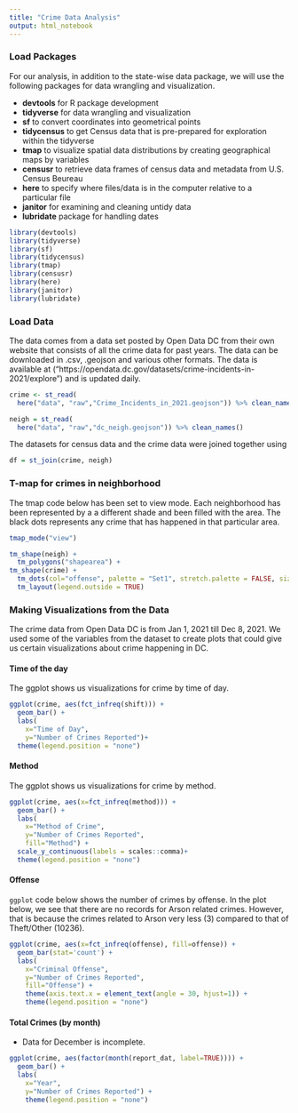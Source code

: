 ```yaml
---
title: "Crime Data Analysis"
output: html_notebook
---
```


### Load Packages

For our analysis, in addition to the state-wise data package, we will use the following packages for data wrangling and visualization.

- **devtools** for R package development
- **tidyverse** for data wrangling and visualization
- **sf** to convert coordinates into geometrical points
- **tidycensus** to get Census data that is pre-prepared for exploration within the tidyverse
- **tmap** to visualize spatial data distributions by creating geographical maps by variables
- **censusr** to retrieve data frames of census data and metadata from U.S. Census Beureau
- **here** to specify where files/data is in the computer relative to a particular file 
- **janitor** for examining and cleaning untidy data
- **lubridate** package for handling dates

```r
library(devtools)
library(tidyverse)
library(sf)
library(tidycensus)
library(tmap)
library(censusr)
library(here)
library(janitor)
library(lubridate)
```

### Load Data

The data comes from a data set posted by Open Data DC from their own website that consists of all the crime data for past years. The data can be downloaded in .csv, .geojson and various other formats. The data is available at ("https://opendata.dc.gov/datasets/crime-incidents-in-2021/explore") and is updated daily.

```r
crime <- st_read(
  here("data", "raw","Crime_Incidents_in_2021.geojson")) %>% clean_names()

neigh = st_read(
  here("data", "raw","dc_neigh.geojson")) %>% clean_names()
```

The datasets for census data and the crime data were joined together using

```r
df = st_join(crime, neigh)
```

### T-map for crimes in neighborhood

The tmap code below has been set to view mode. Each neighborhood has been represented by a a different shade and been filled with the area. The black dots represents any crime that has happened in that particular area.

```r
tmap_mode("view")

tm_shape(neigh) + 
  tm_polygons("shapearea") +
tm_shape(crime) + 
  tm_dots(col="offense", palette = "Set1", stretch.palette = FALSE, size = 0.02, shape = 2) +  
  tm_layout(legend.outside = TRUE) 
```

### Making Visualizations from the Data

The crime data from Open Data DC is from Jan 1, 2021 till Dec 8, 2021. We used some of the variables from the dataset to create plots that could give us certain visualizations about crime happening in DC.

#### Time of the day

The ggplot shows us visualizations for crime by time of day. 

```r
ggplot(crime, aes(fct_infreq(shift))) +
  geom_bar() +
  labs(
    x="Time of Day",
    y="Number of Crimes Reported")+
  theme(legend.position = "none")
```

#### Method

The ggplot shows us visualizations for crime by method.

```r
ggplot(crime, aes(x=fct_infreq(method))) +
  geom_bar() +
  labs(
    x="Method of Crime",
    y="Number of Crimes Reported",
    fill="Method") +
  scale_y_continuous(labels = scales::comma)+
  theme(legend.position = "none")
```

#### Offense

`ggplot` code below shows the number of crimes by offense. 
In the plot below, we see that there are no records for Arson related crimes. However, that is because the crimes related to Arson very less (3) compared to that of Theft/Other (10236).

```r
ggplot(crime, aes(x=fct_infreq(offense), fill=offense)) +
  geom_bar(stat='count') +
  labs(
    x="Criminal Offense",
    y="Number of Crimes Reported",
    fill="Offense") +
    theme(axis.text.x = element_text(angle = 30, hjust=1)) +
    theme(legend.position = "none")
```

#### Total Crimes (by month)

* Data for December is incomplete.

```r
ggplot(crime, aes(factor(month(report_dat, label=TRUE)))) +
  geom_bar() +
  labs(
    x="Year",
    y="Number of Crimes Reported") +
    theme(legend.position = "none")
```
